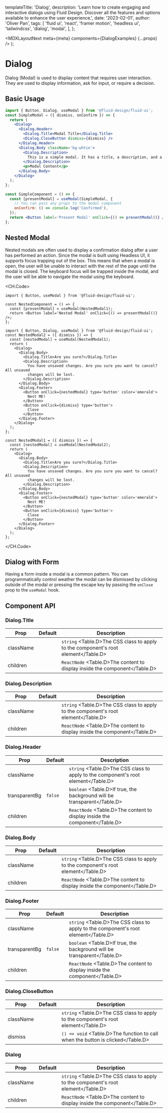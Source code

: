 
  templateTitle: 'Dialog',
  description:
    'Learn how to create engaging and interactive dialogs using Fluid Design. Discover all the features and options available to enhance the user experience.',
  date: '2023-02-01',
  author: 'Oliver Pan',
  tags: [
    'fluid ui',
    'react',
    'framer motion',
    'headless ui',
    'tailwindcss',
    'dialog',
    'modal',
  ],
};

  <MDXLayoutNext meta={meta} components={DialogExamples} {...props} />
);

# Dialog

Dialog (Modal) is used to display content that requires user interaction. They are used to display information, ask for input, or require a decision.

## Basic Usage

<CodeFrame title='Simple'>
  <FluidProvider>
    <DialogExamples.Simple />
  </FluidProvider>
</CodeFrame>

```jsx
import { Button, Dialog, useModal } from '@fluid-design/fluid-ui';
const SimpleModal = ({ dismiss, onConfirm }) => {
  return (
    <Dialog>
      <Dialog.Header>
        <Dialog.Title>Modal Title</Dialog.Title>
        <Dialog.CloseButton dismiss={dismiss} />
      </Dialog.Header>
      <Dialog.Body className='bg-whtie'>
        <Dialog.Description>
          This is a simple modal. It has a title, a description, and a footer.
        </Dialog.Description>
        <p>Modal Content</p>
      </Dialog.Body>
    </Dialog>
  );
};

const SimpleComponent = () => {
  const [presentModal] = useModal(SimpleModal, {
    // You can pass any props to the modal component
    onConfirm: () => console.log('Confirmed'),
  });
  return <Button label='Present Modal' onClick={() => presentModal()} />;
};
```

## Nested Modal

Nested modals are often used to display a confirmation dialog after a user has performed an action.
Since the modal is built using Headless UI, it supports focus trapping out of the box.
This means that when a modal is open, the user will be unable to interact with the rest of the page until the modal is closed.
The keyboard focus will be trapped inside the modal, and the user will be able to navigate the modal using the keyboard.

<CodeFrame title='Nested'>
  <FluidProvider>
    <DialogExamples.Nested />
  </FluidProvider>
</CodeFrame>

<CH.Code>

```tsx Button.tsx
import { Button, useModal } from '@fluid-design/fluid-ui';

const NestedComponent = () => {
  const [presentModal] = useModal(NestedModal1);
  return <Button label='Nested Modal' onClick={() => presentModal()} />;
};
```

```tsx Modal.tsx
import { Button, Dialog, useModal } from '@fluid-design/fluid-ui';
const NestedModal2 = ({ dismiss }) => {
  const [nestedModal] = useModal(NestedModal1);
  return (
    <Dialog>
      <Dialog.Body>
        <Dialog.Title>Are you sure?</Dialog.Title>
        <Dialog.Description>
          You have unsaved changes. Are you sure you want to cancel? All unsaved
          changes will be lost.
        </Dialog.Description>
      </Dialog.Body>
      <Dialog.Footer>
        <Button onClick={nestedModal} type='button' color='emerald'>
          Nest ME!
        </Button>
        <Button onClick={dismiss} type='button'>
          Close
        </Button>
      </Dialog.Footer>
    </Dialog>
  );
};

const NestedModal1 = ({ dismiss }) => {
  const [nestedModal] = useModal(NestedModal2);
  return (
    <Dialog>
      <Dialog.Body>
        <Dialog.Title>Are you sure?</Dialog.Title>
        <Dialog.Description>
          You have unsaved changes. Are you sure you want to cancel? All unsaved
          changes will be lost.
        </Dialog.Description>
      </Dialog.Body>
      <Dialog.Footer>
        <Button onClick={nestedModal} type='button' color='emerald'>
          Nest ME!
        </Button>
        <Button onClick={dismiss} type='button'>
          Close
        </Button>
      </Dialog.Footer>
    </Dialog>
  );
};
```

</CH.Code>

## Dialog with Form

Having a form inside a modal is a common pattern.
You can programmatically control weather the modal can be dismissed by clicking outside of
the modal or pressing the escape key by passing the `onClose` prop to the `useModal` hook.

<CodeFrame title='Form'>
  <FluidProvider>
    <DialogExamples.Form />
  </FluidProvider>
</CodeFrame>

## Component API

### Dialog.Title

| Prop      | Default | Description                                                                        |
| --------- | ------- | ---------------------------------------------------------------------------------- |
| className |         | `string` <Table.D>The CSS class to apply to the component's root element</Table.D> |
| children  |         | `ReactNode` <Table.D>The content to display inside the component</Table.D>         |

### Dialog.Description

| Prop      | Default | Description                                                                        |
| --------- | ------- | ---------------------------------------------------------------------------------- |
| className |         | `string` <Table.D>The CSS class to apply to the component's root element</Table.D> |
| children  |         | `ReactNode` <Table.D>The content to display inside the component</Table.D>         |

### Dialog.Header

| Prop          | Default | Description                                                                        |
| ------------- | ------- | ---------------------------------------------------------------------------------- |
| className     |         | `string` <Table.D>The CSS class to apply to the component's root element</Table.D> |
| transparentBg | `false` | `boolean` <Table.D>If true, the background will be transparent</Table.D>           |
| children      |         | `ReactNode` <Table.D>The content to display inside the component</Table.D>         |

### Dialog.Body

| Prop      | Default | Description                                                                        |
| --------- | ------- | ---------------------------------------------------------------------------------- |
| className |         | `string` <Table.D>The CSS class to apply to the component's root element</Table.D> |
| children  |         | `ReactNode` <Table.D>The content to display inside the component</Table.D>         |

### Dialog.Footer

| Prop          | Default | Description                                                                        |
| ------------- | ------- | ---------------------------------------------------------------------------------- |
| className     |         | `string` <Table.D>The CSS class to apply to the component's root element</Table.D> |
| transparentBg | `false` | `boolean` <Table.D>If true, the background will be transparent</Table.D>           |
| children      |         | `ReactNode` <Table.D>The content to display inside the component</Table.D>         |

### Dialog.CloseButton

| Prop      | Default | Description                                                                        |
| --------- | ------- | ---------------------------------------------------------------------------------- |
| className |         | `string` <Table.D>The CSS class to apply to the component's root element</Table.D> |
| dismiss   |         | `() => void` <Table.D>The function to call when the button is clicked</Table.D>    |

### Dialog

| Prop      | Default | Description                                                                        |
| --------- | ------- | ---------------------------------------------------------------------------------- |
| className |         | `string` <Table.D>The CSS class to apply to the component's root element</Table.D> |
| children  |         | `ReactNode` <Table.D>The content to display inside the component</Table.D>         |
